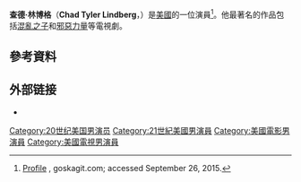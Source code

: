 {{Infobox person
|image          = Chad Lindberg.jpg
| name          = Chad Lindberg
| birthname     = Chad Tyler Lindberg
| birth_date    = {{Birth date and age|1976|11|1|mf=y}}
| birth_place   = 美國[[弗農山_(華盛頓州)|弗農山 (華盛頓州)]]
| death_date    = 
| death_place   = 
| years_active     =  1995-現在
| occupation    = 演員
}}
'''查德·林博格'''（'''Chad Tyler Lindberg'''，{{bd|1976年|11月1日}}）是[[美國|美國]]的一位演員<ref>[http://www.goskagit.com/entertainment/leading-lindberg/article_e27c527f-e4d1-5011-bb0c-10837e636ed4.html Profile] {{Wayback|url=http://www.goskagit.com/entertainment/leading-lindberg/article_e27c527f-e4d1-5011-bb0c-10837e636ed4.html |date=20151105035025 }}, goskagit.com; accessed September 26, 2015.</ref>。他最著名的作品包括[[混亂之子|混亂之子]]和[[邪惡力量|邪惡力量]]等電視劇。

==參考資料==
{{Reflist}}

== 外部链接 ==
*{{IMDb name|0511349}}

{{Authority control}}

{{DEFAULTSORT:Lindberg, Chad}}
[[Category:20世纪美国男演员|Category:20世纪美国男演员]]
[[Category:21世紀美國男演員|Category:21世紀美國男演員]]
[[Category:美國電影男演員|Category:美國電影男演員]]
[[Category:美國電視男演員|Category:美國電視男演員]]